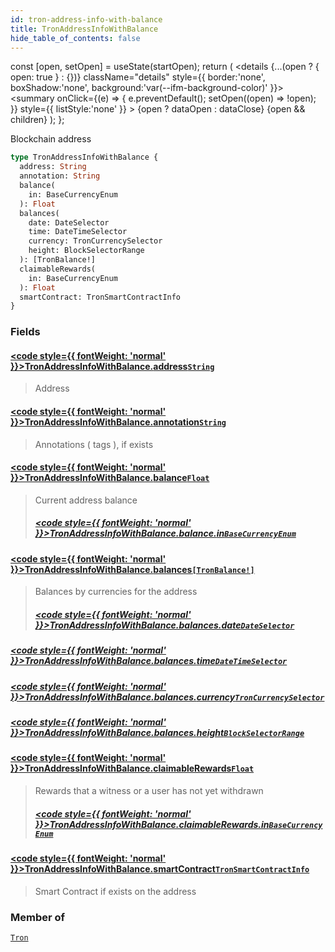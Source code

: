 ```yaml
---
id: tron-address-info-with-balance
title: TronAddressInfoWithBalance
hide_table_of_contents: false
---
```







  const [open, setOpen] = useState(startOpen);
  return (
    <details {...(open ? { open: true } : {})} className="details" style={{ border:'none', boxShadow:'none', background:'var(--ifm-background-color)' }}>
      <summary
        onClick={(e) => {
          e.preventDefault();
          setOpen((open) => !open);
        }}
        style={{ listStyle:'none' }}
      >
      {open ? dataOpen : dataClose}
      </summary>
      {open && children}
    </details>
  );
};








Blockchain address


```graphql
type TronAddressInfoWithBalance {
  address: String
  annotation: String
  balance(
    in: BaseCurrencyEnum
  ): Float
  balances(
    date: DateSelector
    time: DateTimeSelector
    currency: TronCurrencySelector
    height: BlockSelectorRange
  ): [TronBalance!]
  claimableRewards(
    in: BaseCurrencyEnum
  ): Float
  smartContract: TronSmartContractInfo
}
```




### Fields

#### [<code style={{ fontWeight: 'normal' }}>TronAddressInfoWithBalance.<b>address</b></code>](#)<Bullet />[`String`](/docs/v1/graphql-reference/scalars/string) <Badge class="badge badge--secondary" text="scalar"/> 
> 
> 
> Address
> 

#### [<code style={{ fontWeight: 'normal' }}>TronAddressInfoWithBalance.<b>annotation</b></code>](#)<Bullet />[`String`](/docs/v1/graphql-reference/scalars/string) <Badge class="badge badge--secondary" text="scalar"/> 
> 
> 
> Annotations ( tags ), if exists
> 

#### [<code style={{ fontWeight: 'normal' }}>TronAddressInfoWithBalance.<b>balance</b></code>](#)<Bullet />[`Float`](/docs/v1/graphql-reference/scalars/float) <Badge class="badge badge--secondary" text="scalar"/> 
> 
> 
> Current address balance
> ##### [<code style={{ fontWeight: 'normal' }}>TronAddressInfoWithBalance.balance.<b>in</b></code>](#)<Bullet />[`BaseCurrencyEnum`](/docs/v1/graphql-reference/enums/base-currency-enum) <Badge class="badge badge--secondary" text="enum"/> 
> 
> 
> 
> 

#### [<code style={{ fontWeight: 'normal' }}>TronAddressInfoWithBalance.<b>balances</b></code>](#)<Bullet />[`[TronBalance!]`](/docs/v1/graphql-reference/objects/tron-balance) <Badge class="badge badge--secondary" text="list"/> <Badge class="badge badge--secondary" text="object"/> 
> 
> 
> Balances by currencies for the address
> ##### [<code style={{ fontWeight: 'normal' }}>TronAddressInfoWithBalance.balances.<b>date</b></code>](#)<Bullet />[`DateSelector`](/docs/v1/graphql-reference/inputs/date-selector) <Badge class="badge badge--secondary" text="input"/> 
> 
> 
> 
> 

##### [<code style={{ fontWeight: 'normal' }}>TronAddressInfoWithBalance.balances.<b>time</b></code>](#)<Bullet />[`DateTimeSelector`](/docs/v1/graphql-reference/inputs/date-time-selector) <Badge class="badge badge--secondary" text="input"/> 
> 
> 
> 
> 

##### [<code style={{ fontWeight: 'normal' }}>TronAddressInfoWithBalance.balances.<b>currency</b></code>](#)<Bullet />[`TronCurrencySelector`](/docs/v1/graphql-reference/inputs/tron-currency-selector) <Badge class="badge badge--secondary" text="input"/> 
> 
> 
> 
> 

##### [<code style={{ fontWeight: 'normal' }}>TronAddressInfoWithBalance.balances.<b>height</b></code>](#)<Bullet />[`BlockSelectorRange`](/docs/v1/graphql-reference/inputs/block-selector-range) <Badge class="badge badge--secondary" text="input"/> 
> 
> 
> 
> 

#### [<code style={{ fontWeight: 'normal' }}>TronAddressInfoWithBalance.<b>claimableRewards</b></code>](#)<Bullet />[`Float`](/docs/v1/graphql-reference/scalars/float) <Badge class="badge badge--secondary" text="scalar"/> 
> 
> 
> Rewards that a witness or a user has not yet withdrawn
> ##### [<code style={{ fontWeight: 'normal' }}>TronAddressInfoWithBalance.claimableRewards.<b>in</b></code>](#)<Bullet />[`BaseCurrencyEnum`](/docs/v1/graphql-reference/enums/base-currency-enum) <Badge class="badge badge--secondary" text="enum"/> 
> 
> 
> 
> 

#### [<code style={{ fontWeight: 'normal' }}>TronAddressInfoWithBalance.<b>smartContract</b></code>](#)<Bullet />[`TronSmartContractInfo`](/docs/v1/graphql-reference/objects/tron-smart-contract-info) <Badge class="badge badge--secondary" text="object"/> 
> 
> 
> Smart Contract if exists on the address
> 



### Member of

[`Tron`](/docs/v1/graphql-reference/objects/tron)  <Badge class="secondary" text="object"/>


